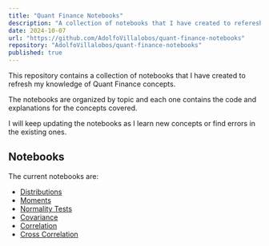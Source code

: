 ```yaml
---
title: "Quant Finance Notebooks"
description: "A collection of notebooks that I have created to referesh my knowledge about Quant Finance concepts."
date: 2024-10-07
url: "https://github.com/AdolfoVillalobos/quant-finance-notebooks"
repository: "AdolfoVillalobos/quant-finance-notebooks"
published: true
---
```


This repository contains a collection of notebooks that I have created to refresh my knowledge of Quant Finance concepts.

The notebooks are organized by topic and each one contains the code and explanations for the concepts covered.

I will keep updating the notebooks as I learn new concepts or find errors in the existing ones.

## Notebooks

The current notebooks are:

- [Distributions](https://github.com/AdolfoVillalobos/quant-finance-notebooks/blob/main/notebooks/01-distributions.ipynb)
- [Moments](https://github.com/AdolfoVillalobos/quant-finance-notebooks/blob/main/notebooks/02-moments.ipynb)
- [Normality Tests](https://github.com/AdolfoVillalobos/quant-finance-notebooks/blob/main/notebooks/03-normality-tests.ipynb)
- [Covariance](https://github.com/AdolfoVillalobos/quant-finance-notebooks/blob/main/notebooks/04-covariance.ipynb)
- [Correlation](https://github.com/AdolfoVillalobos/quant-finance-notebooks/blob/main/notebooks/05-correlation.ipynb)
- [Cross Correlation](https://github.com/AdolfoVillalobos/quant-finance-notebooks/blob/main/notebooks/06-cross-correlation.ipynb)


